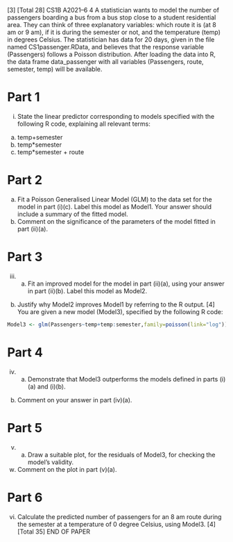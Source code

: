 [3] 
[Total 28] CS1B A2021–6 
4 A statistician wants to model the number of passengers boarding a bus from a bus 
stop close to a student residential area. They can think of three explanatory variables: 
which route it is (at 8 am or 9 am), if it is during the semester or not, and the 
temperature (temp) in degrees Celsius. The statistician has data for 20 days, given in 
the file named CS1passenger.RData, and believes that the response variable 
(Passengers) follows a Poisson distribution. After loading the data into R, the data 
frame data_passenger with all variables (Passengers, route, 
semester, temp) will be available. 

Part 1
============================
(i) State the linear predictor corresponding to models specified with the following 
R code, explaining all relevant terms: 
(a) temp+semester 
(b) temp*semester 
(c) temp*semester + route 

Part 2
============================
(a) Fit a Poisson Generalised Linear Model (GLM) to the data set for the 
model in part (i)(c). Label this model as Model1. Your answer should 
include a summary of the fitted model. 
(b) Comment on the significance of the parameters of the model fitted in 
part (ii)(a). 

Part 3
============================
(iii) (a) Fit an improved model for the model in part (ii)(a), using your answer 
in part (ii)(b). Label this model as Model2. 
(b) Justify why Model2 improves Model1 by referring to the R output. 
[4] 
You are given a new model (Model3), specified by the following R code: 
```r
Model3 <- glm(Passengers~temp+temp:semester,family=poisson(link="log"))
```

Part 4
============================
(iv) (a) Demonstrate that Model3 outperforms the models defined in 
parts (i)(a) and (i)(b). 
(b) Comment on your answer in part (iv)(a). 

Part 5
============================
(v) (a) Draw a suitable plot, for the residuals of Model3, for checking the 
model’s validity. 
(b) Comment on the plot in part (v)(a). 

Part 6
============================
(vi) Calculate the predicted number of passengers for an 8 am route during the 
semester at a temperature of 0 degree Celsius, using Model3. [4] 
 [Total 35] 
END OF PAPER